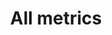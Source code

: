 ---
title: 'All metrics'
description: 'All dataset and column-level evaluations.'
noindex: "true"
---
